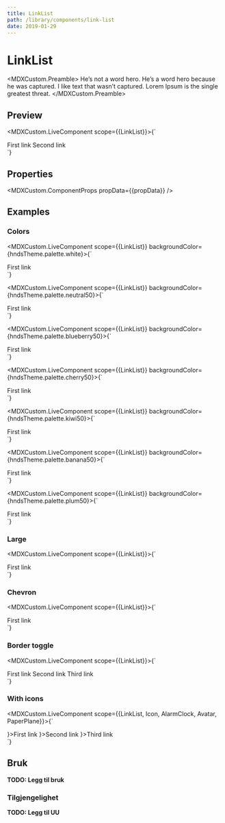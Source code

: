```yaml
---
title: LinkList
path: /library/components/link-list
date: 2019-01-29
---
```



# LinkList

<MDXCustom.Preamble>
  He’s not a word hero. He’s a word hero because he was captured. I like text that wasn’t captured. Lorem Ipsum is the
  single greatest threat.
</MDXCustom.Preamble>

## Preview

<MDXCustom.LiveComponent scope={{LinkList}}>{`
  <div style={{width: '30rem'}}>
    <LinkList
      color="neutral">
      <LinkList.Link>First link</LinkList.Link>
      <LinkList.Link>Second link</LinkList.Link>
    </LinkList>
  </div>
`}</MDXCustom.LiveComponent>

## Properties

<MDXCustom.ComponentProps propData={{propData}} />

## Examples

### Colors

<MDXCustom.LiveComponent scope={{LinkList}} backgroundColor={hndsTheme.palette.white}>{`
  <div style={{width: '30rem'}}>
    <LinkList
      color="white">
      <LinkList.Link>First link</LinkList.Link>
    </LinkList>
  </div>
`}</MDXCustom.LiveComponent>

<MDXCustom.LiveComponent scope={{LinkList}} backgroundColor={hndsTheme.palette.neutral50}>{`
  <div style={{width: '30rem'}}>
    <LinkList
      color="neutral">
      <LinkList.Link>First link</LinkList.Link>
    </LinkList>
  </div>
`}</MDXCustom.LiveComponent>

<MDXCustom.LiveComponent scope={{LinkList}} backgroundColor={hndsTheme.palette.blueberry50}>{`
  <div style={{width: '30rem'}}>
    <LinkList
      color="blueberry">
      <LinkList.Link>First link</LinkList.Link>
    </LinkList>
  </div>
`}</MDXCustom.LiveComponent>

<MDXCustom.LiveComponent scope={{LinkList}} backgroundColor={hndsTheme.palette.cherry50}>{`
  <div style={{width: '30rem'}}>
    <LinkList
      color="cherry">
      <LinkList.Link>First link</LinkList.Link>
    </LinkList>
  </div>
`}</MDXCustom.LiveComponent>

<MDXCustom.LiveComponent scope={{LinkList}} backgroundColor={hndsTheme.palette.kiwi50}>{`
  <div style={{width: '30rem'}}>
    <LinkList
      color="kiwi">
      <LinkList.Link>First link</LinkList.Link>
    </LinkList>
  </div>
`}</MDXCustom.LiveComponent>

<MDXCustom.LiveComponent scope={{LinkList}} backgroundColor={hndsTheme.palette.banana50}>{`
  <div style={{width: '30rem'}}>
    <LinkList
      color="banana">
      <LinkList.Link>First link</LinkList.Link>
    </LinkList>
  </div>
`}</MDXCustom.LiveComponent>

<MDXCustom.LiveComponent scope={{LinkList}} backgroundColor={hndsTheme.palette.plum50}>{`
  <div style={{width: '30rem'}}>
    <LinkList
      color="plum">
      <LinkList.Link>First link</LinkList.Link>
    </LinkList>
  </div>
`}</MDXCustom.LiveComponent>

### Large

<MDXCustom.LiveComponent scope={{LinkList}}>{`
  <div style={{width: '30rem'}}>
    <LinkList
    large
      color="neutral">
      <LinkList.Link>First link</LinkList.Link>
    </LinkList>
  </div>
`}</MDXCustom.LiveComponent>

### Chevron

<MDXCustom.LiveComponent scope={{LinkList}}>{`
  <div style={{width: '30rem'}}>
    <LinkList
    chevron
      color="neutral">
      <LinkList.Link>First link</LinkList.Link>
    </LinkList>
  </div>
`}</MDXCustom.LiveComponent>

### Border toggle

<MDXCustom.LiveComponent scope={{LinkList}}>{`
  <div style={{width: '30rem'}}>
    <LinkList
      topBorder={false}
      bottomBorder={false}
      color="neutral">
      <LinkList.Link>First link</LinkList.Link>
      <LinkList.Link>Second link</LinkList.Link>
      <LinkList.Link>Third link</LinkList.Link>
    </LinkList>
  </div>
`}</MDXCustom.LiveComponent>

### With icons

<MDXCustom.LiveComponent scope={{LinkList, Icon, AlarmClock, Avatar, PaperPlane}}>{`
  <div style={{width: '30rem'}}>
    <LinkList
      color="neutral">
      <LinkList.Link icon={<Icon svgIcon={AlarmClock} />}>First link</LinkList.Link>
      <LinkList.Link icon={<Icon svgIcon={PaperPlane} />}>Second link</LinkList.Link>
      <LinkList.Link icon={<Icon svgIcon={Avatar} />}>Third link</LinkList.Link>
    </LinkList>
  </div>
`}</MDXCustom.LiveComponent>

## Bruk

**TODO: Legg til bruk**

### Tilgjengelighet

**TODO: Legg til UU**
